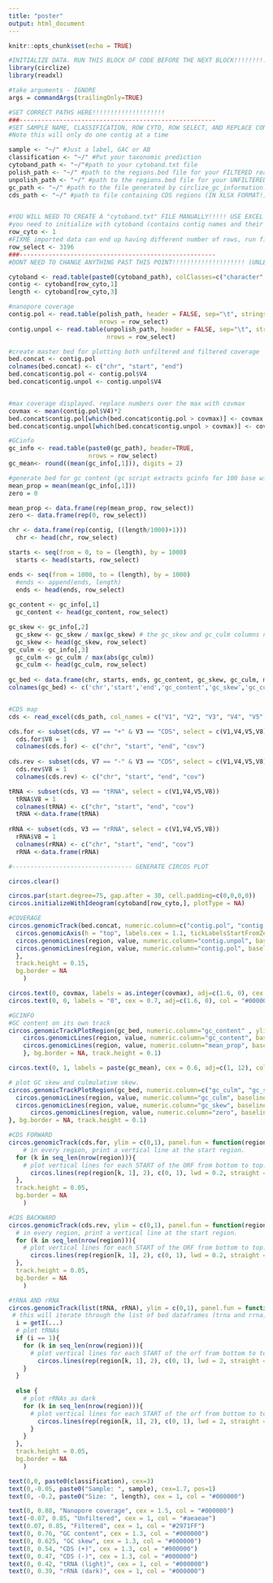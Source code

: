 ```yaml
---
title: "poster"
output: html_document
---
```


```r
knitr::opts_chunk$set(echo = TRUE)
```

```r
#INITIALIZE DATA. RUN THIS BLOCK OF CODE BEFORE THE NEXT BLOCK!!!!!!!!!!!!!!!!
library(circlize)
library(readxl)

#take arguments - IGNORE
args = commandArgs(trailingOnly=TRUE)

#SET CORRECT PATHS HERE!!!!!!!!!!!!!!!!!!!!
###------------------------------------------------------
#SET SAMPLE NAME, CLASSIFICATION, ROW CYTO, ROW SELECT, AND REPLACE CONTIG NUMBERS FOR CORRECT PATH TO BED FILES
#Note this will only do one contig at a time

sample <- "~/" #Just a label, GAC or AB
classification <- "~/" #Put your taxonomic prediction
cytoband_path <- "~/"#path to your cytoband.txt file
polish_path <- "~/" #path to the regions.bed file for your FILTERED reads/polished genome generated by mosdepth
unpolish_path <- "~/" #path to the regions.bed file for your UNFILTERED reads/polished genome generated by mosdepth 
gc_path <- "~/" #path to the file generated by circlize_gc_information.R - GC content in 1000 base windows
cds_path <- "~/" #path to file containing CDS regions (IN XLSX FORMAT!) So after the code to get the CDS... itll be the {contig}.gff.txt.txt file (naming is weird but ill fix later). Convert that to xlsx and direct it here.


#YOU WILL NEED TO CREATE A "cytoband.txt" FILE MANUALLY!!!!! USE EXCEL AND SAVE AS A TEXT FILE (tab delimited) I WILL SEND THE EXAMPLE
#you need to initialize with cytoband (contains contig names and their lengths). MAKE SURE THE NAMES IN COLUMN 1 OF THE CYTOBAND FILE MATCH WITH COLUMN1 NAMES IN THE BED, OR YOU WILL GET A BLANK PLOT.
row_cyto <- 1
#FIXME imported data can end up having different number of rows, run first to see what the max number of rows (it'll error out indicating how many rows), then set num rows manually here to the least number of rows. fix this issue later
row_select <- 3196
###------------------------------------------------------
#DONT NEED TO CHANGE ANYTHING PAST THIS POINT!!!!!!!!!!!!!!!!!!!! (UNLESS YOU KNOW WHAT YOU'RE DOING)

cytoband <- read.table(paste0(cytoband_path), colClasses=c("character", "numeric", "numeric", "character", "character"))
contig <- cytoband[row_cyto,1]
length <- cytoband[row_cyto,3]

#nanopore coverage
contig.pol <- read.table(polish_path, header = FALSE, sep="\t", stringsAsFactors = FALSE, quote="",
                         nrows = row_select)
contig.unpol <- read.table(unpolish_path, header = FALSE, sep="\t", stringsAsFactors = FALSE, quote="", 
                           nrows = row_select)

#create master bed for plotting both unfiltered and filtered coverage
bed.concat <- contig.pol
colnames(bed.concat) <- c("chr", "start", "end")
bed.concat$contig.pol <- contig.pol$V4
bed.concat$contig.unpol <- contig.unpol$V4


#max coverage displayed. replace numbers over the max with covmax
covmax <- mean(contig.pol$V4)*2
bed.concat$contig.pol[which(bed.concat$contig.pol > covmax)] <- covmax
bed.concat$contig.unpol[which(bed.concat$contig.unpol > covmax)] <- covmax

#GCinfo
gc_info <- read.table(paste0(gc_path), header=TRUE,
                      nrows = row_select)
gc_mean<- round((mean(gc_info[,1])), digits = 2)

#generate bed for gc content (gc script extracts gcinfo for 100 base window) 
mean_prop = mean(mean(gc_info[,1]))
zero = 0

mean_prop <- data.frame(rep(mean_prop, row_select))
zero <- data.frame(rep(0, row_select))

chr <- data.frame(rep(contig, ((length/1000)+1)))
  chr <- head(chr, row_select)

starts <- seq(from = 0, to = (length), by = 1000)
  starts <- head(starts, row_select)

ends <- seq(from = 1000, to = (length), by = 1000)
  #ends <- append(ends, length)
  ends <- head(ends, row_select)
  
gc_content <- gc_info[,1]
  gc_content <- head(gc_content, row_select)

gc_skew <- gc_info[,2]
  gc_skew <- gc_skew / max(gc_skew) # the gc_skew and gc_culm columns need to converted to a proportion (i.e. between 0.0 to 1.0) to be plotted on the same track.
  gc_skew <- head(gc_skew, row_select)
gc_culm <- gc_info[,3]
  gc_culm <- gc_culm / max(abs(gc_culm))
  gc_culm <- head(gc_culm, row_select)
  
gc_bed <- data.frame(chr, starts, ends, gc_content, gc_skew, gc_culm, mean_prop, zero)
colnames(gc_bed) <- c('chr','start','end','gc_content','gc_skew','gc_culm', 'mean_prop', 'zero')


#CDS map
cds <- read_excel(cds_path, col_names = c("V1", "V2", "V3", "V4", "V5", "V6", "V7", "V8", "V9"))

cds.for <- subset(cds, V7 == "+" & V3 == "CDS", select = c(V1,V4,V5,V8))
  cds.for$V8 = 1
  colnames(cds.for) <- c("chr", "start", "end", "cov")
  
cds.rev <- subset(cds, V7 == "-" & V3 == "CDS", select = c(V1,V4,V5,V8))
  cds.rev$V8 = 1
  colnames(cds.rev) <- c("chr", "start", "end", "cov")

tRNA <- subset(cds, V3 == "tRNA", select = c(V1,V4,V5,V8))
  tRNA$V8 = 1
  colnames(tRNA) <- c("chr", "start", "end", "cov")
  tRNA <-data.frame(tRNA)
  
rRNA <- subset(cds, V3 == "rRNA", select = c(V1,V4,V5,V8))
  rRNA$V8 = 1
  colnames(rRNA) <- c("chr", "start", "end", "cov")
  rRNA <-data.frame(rRNA)

```

```r

#--------------------------------- GENERATE CIRCOS PLOT

circos.clear()

circos.par(start.degree=75, gap.after = 30, cell.padding=c(0,0,0,0))
circos.initializeWithIdeogram(cytoband[row_cyto,], plotType = NA)

#COVERAGE
circos.genomicTrack(bed.concat, numeric.column=c("contig.pol", "contig.unpol"), ylim = c(0,covmax), panel.fun = function(region, value, ...) {
  circos.genomicAxis(h = "top", labels.cex = 1.1, tickLabelsStartFromZero = TRUE, major.by = 200000)
  circos.genomicLines(region, value, numeric.column="contig.unpol", baseline = 0, col = "#D8D8D8", border = NA, area=TRUE, ...)
  circos.genomicLines(region, value, numeric.column="contig.pol", baseline = 0, col = "#2971FF", border = NA, area=TRUE, ...)
  },
  track.height = 0.15,
  bg.border = NA
    )

circos.text(0, covmax, labels = as.integer(covmax), adj=c(1.6, 0), cex = 0.7, col = "#000000")
circos.text(0, 0, labels = "0", cex = 0.7, adj=c(1.6, 0), col = "#000000")

#GCINFO
#GC content on its own track
circos.genomicTrackPlotRegion(gc_bed, numeric.column="gc_content" , ylim = c(min(gc_bed$gc_content),max(gc_bed$gc_content)), panel.fun = function(region, value, ...) {
    circos.genomicLines(region, value, numeric.column="gc_content", baseline = 0, col = "#0353A4", border = NA, ...)
    circos.genomicLines(region, value, numeric.column="mean_prop", baseline = 0, col = "#B9D6F2", border = NA, ...)
    }, bg.border = NA, track.height = 0.1)

circos.text(0, 1, labels = paste(gc_mean), cex = 0.6, adj=c(1, 12), col = "#000000", track.index = 2)

# plot GC skew and culmulative skew.
circos.genomicTrackPlotRegion(gc_bed, numeric.column=c("gc_culm", "gc_skew"), ylim = c(-1, 1), panel.fun = function(region, value, ...) {
  circos.genomicLines(region, value, numeric.column="gc_culm", baseline = 0, col = "#CCD1D1", border = NA, area=TRUE,...)
  circos.genomicLines(region, value, numeric.column="gc_skew", baseline = 0, col = "#005b96", border = NA,...)
      circos.genomicLines(region, value, numeric.column="zero", baseline = 0, col = "#B9D6F2", border = NA, ...)
}, bg.border = NA, track.height = 0.1)

#CDS FORWARD
circos.genomicTrack(cds.for, ylim = c(0,1), panel.fun = function(region, value, ...) {
    # in every region, print a vertical line at the start region.
  for (k in seq_len(nrow(region))){
    # plot vertical lines for each START of the ORF from bottom to top.
      circos.lines(rep(region[k, 1], 2), c(0, 1), lwd = 0.2, straight = TRUE, col = "#7ab0ed66")}
  },
  track.height = 0.05,
  bg.border = NA
    )

#CDS BACKWARD
circos.genomicTrack(cds.rev, ylim = c(0,1), panel.fun = function(region, value, ...) {
  # in every region, print a vertical line at the start region.
  for (k in seq_len(nrow(region))){
    # plot vertical lines for each START of the ORF from bottom to top.
      circos.lines(rep(region[k, 1], 2), c(0, 1), lwd = 0.2, straight = TRUE, col = "#BBD1EA66")}
  },
  track.height = 0.05,
  bg.border = NA
    )

#tRNA AND rRNA
circos.genomicTrack(list(tRNA, rRNA), ylim = c(0,1), panel.fun = function(region, value, ...) {
 # this will iterate through the list of bed dataframes (trna and rrna)
  i = getI(...)
  # plot tRNAs
  if (i == 1){
    for (k in seq_len(nrow(region))){
      # plot vertical lines for each START of the orf from bottom to top.
        circos.lines(rep(region[k, 1], 2), c(0, 1), lwd = 2, straight = TRUE, col = "#DAE3E5")
    }
  } 
  
  else {
    # plot rRNAs as dark
    for (k in seq_len(nrow(region))){
      # plot vertical lines for each START of the orf from bottom to top.
        circos.lines(rep(region[k, 1], 2), c(0, 1), lwd = 2, straight = TRUE, col = "#0353A4")
      }
    }
  },
  track.height = 0.05,
  bg.border = NA
    )

text(0,0, paste0(classification), cex=3)
text(0,-0.05, paste0("Sample: ", sample), cex=1.7, pos=1)
text(0, -0.2, paste0("Size: ", length), cex = 1, col = "#000000")

text(0, 0.88, "Nanopore coverage", cex = 1.5, col = "#000000")
text(-0.07, 0.85, "Unfiltered", cex = 1, col = "#aeaeae")
text(0.07, 0.85, "Filtered", cex = 1, col = "#2971FF")
text(0, 0.76, "GC content", cex = 1.3, col = "#000000")
text(0, 0.625, "GC skew", cex = 1.3, col = "#000000")
text(0, 0.54, "CDS (+)", cex = 1.3, col = "#000000")
text(0, 0.47, "CDS (-)", cex = 1.3, col = "#000000")
text(0, 0.42, "tRNA (light)", cex = 1, col = "#000000")
text(0, 0.39, "rRNA (dark)", cex = 1, col = "#000000")




```
